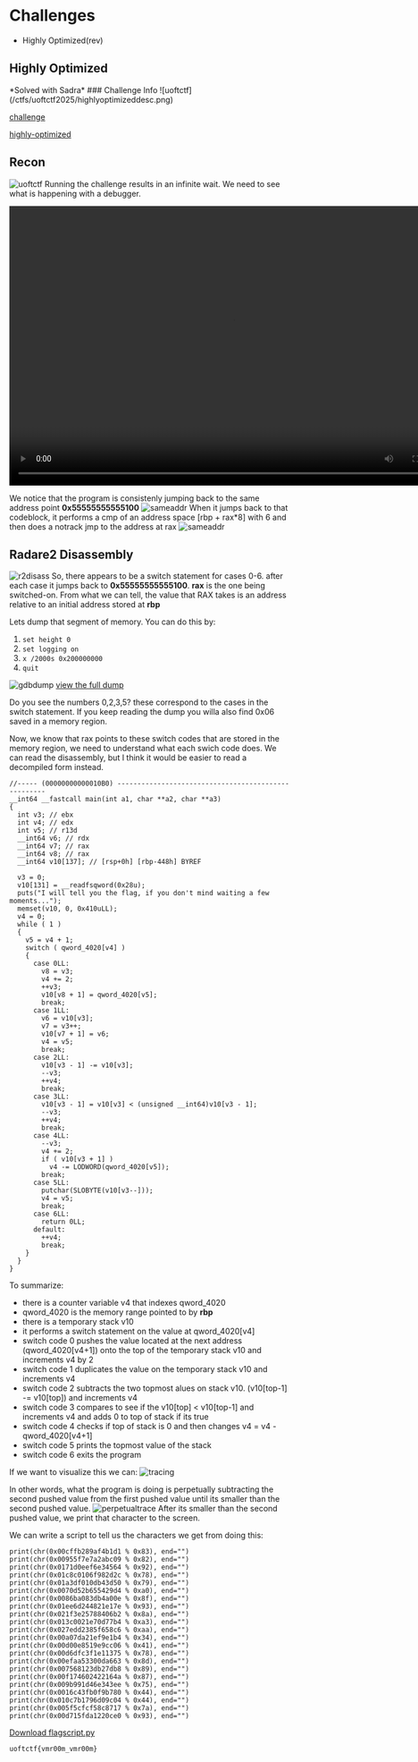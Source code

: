 
# Challenges
- <Link href="#highly-optimized">Highly Optimized(rev)</Link>


<h2 id="highly-optimized">Highly Optimized</h2>
*Solved with Sadra*
### Challenge Info
![uoftctf](/ctfs/uoftctf2025/highlyoptimizeddesc.png)

[challenge](https://play.uoftctf.org/challenges#Highly%20Optimized-79)

[highly-optimized](https://play.uoftctf.org/files/67f5c1c387af01cb54c126d11128d31f/highly-optimized?token=eyJ1c2VyX2lkIjozNDcsInRlYW1faWQiOjEyNSwiZmlsZV9pZCI6NzAzfQ.Z4Y7jw.KnoFNwBC-nAm4kUFnwY2VzW9dZA)
## Recon
![uoftctf](/ctfs/uoftctf2025/initialrun.png)
Running the challenge results in an infinite wait. We need to see what is happening with a debugger.

<video width="800" height="500" controls>
  <source src="/ctfs/uoftctf2025/initialgdb.mp4" type="video/mp4"/>
</video>

We notice that the program is consistenly jumping back to the same address point **0x55555555555100**
![sameaddr](/ctfs/uoftctf2025/sameaddr.webp)
When it jumps back to that codeblock, it performs a cmp of an address space [rbp + rax*8] with 6 and then does a notrack jmp to the address at rax
![sameaddr](/ctfs/uoftctf2025/firstblock.png)
## Radare2 Disassembly
![r2disass](/ctfs/uoftctf2025/r2disass.png)
So, there appears to be a switch statement for cases 0-6. after each case it jumps back to **0x55555555555100**. **rax** is the one being switched-on. From what we can tell, the value that RAX takes is an address relative to an initial address stored at **rbp**

Lets dump that segment of memory. You can do this by:
1. `set height 0`
2. `set logging on`
3. `x /2000s 0x200000000`
4. `quit`

![gdbdump](/ctfs/uoftctf2025/gdbdump.png)
[view the full dump](/ctfs/uoftctf2025/gdb.txt)

Do you see the numbers 0,2,3,5? these correspond to the cases in the switch statement. If you keep reading the dump you willa also find 0x06 saved in a memory region.

Now, we know that rax points to these switch codes that are stored in the memory region, we need to understand what each swich code does. We can read the disassembly, but I think it would be easier to read a decompiled form instead.
```
//----- (00000000000010B0) ----------------------------------------------------
__int64 __fastcall main(int a1, char **a2, char **a3)
{
  int v3; // ebx
  int v4; // edx
  int v5; // r13d
  __int64 v6; // rdx
  __int64 v7; // rax
  __int64 v8; // rax
  __int64 v10[137]; // [rsp+0h] [rbp-448h] BYREF

  v3 = 0;
  v10[131] = __readfsqword(0x28u);
  puts("I will tell you the flag, if you don't mind waiting a few moments...");
  memset(v10, 0, 0x410uLL);
  v4 = 0;
  while ( 1 )
  {
    v5 = v4 + 1;
    switch ( qword_4020[v4] )
    {
      case 0LL:
        v8 = v3;
        v4 += 2;
        ++v3;
        v10[v8 + 1] = qword_4020[v5];
        break;
      case 1LL:
        v6 = v10[v3];
        v7 = v3++;
        v10[v7 + 1] = v6;
        v4 = v5;
        break;
      case 2LL:
        v10[v3 - 1] -= v10[v3];
        --v3;
        ++v4;
        break;
      case 3LL:
        v10[v3 - 1] = v10[v3] < (unsigned __int64)v10[v3 - 1];
        --v3;
        ++v4;
        break;
      case 4LL:
        --v3;
        v4 += 2;
        if ( v10[v3 + 1] )
          v4 -= LODWORD(qword_4020[v5]);
        break;
      case 5LL:
        putchar(SLOBYTE(v10[v3--]));
        v4 = v5;
        break;
      case 6LL:
        return 0LL;
      default:
        ++v4;
        break;
    }
  }
}
```
To summarize:
- there is a counter variable v4 that indexes qword_4020
- qword_4020 is the memory range pointed to by **rbp**
- there is a temporary stack v10
- it performs a switch statement on the value at qword_4020[v4]
- switch code 0 pushes the value located at the next address (qword_4020[v4+1]) onto the top of the temporary stack v10 and increments v4 by 2
- switch code 1 duplicates the value on the temporary stack v10 and increments v4
- switch code 2 subtracts the two topmost alues on stack v10. (v10[top-1] -= v10[top]) and increments v4
- switch code 3 compares to see if the v10[top] < v10[top-1] and increments v4 and adds 0 to top of stack if its true
- switch code 4 checks if top of stack is 0 and then changes v4 = v4 - qword_4020[v4+1] 
- switch code 5 prints the topmost value of the stack
- switch code 6 exits the program

If we want to visualize this we can:
![tracing](/ctfs/uoftctf2025/tracing.png)

In other words, what the program is doing is perpetually subtracting the second pushed value from the first pushed value until its smaller than the second pushed value.
![perpetualtrace](/ctfs/uoftctf2025/perpetual.png)
After its smaller than the second pushed value, we print that character to the screen.

We can write a script to tell us the characters we get from doing this:
```
print(chr(0x00cffb289af4b1d1 % 0x83), end="")
print(chr(0x00955f7e7a2abc09 % 0x82), end="")
print(chr(0x0171d0eef6e34564 % 0x92), end="")
print(chr(0x01c8c0106f982d2c % 0x78), end="")
print(chr(0x01a3df010db43d50 % 0x79), end="")
print(chr(0x0070d52b655429d4 % 0xa0), end="")
print(chr(0x0086ba083db4a00e % 0x8f), end="")
print(chr(0x01ee6d244821e17e % 0x93), end="")
print(chr(0x021f3e25788406b2 % 0x8a), end="")
print(chr(0x013c0021e70d77b4 % 0xa3), end="")
print(chr(0x027edd2385f658c6 % 0xaa), end="")
print(chr(0x00a07da21ef9e1b4 % 0x34), end="")
print(chr(0x00d00e8519e9cc06 % 0x41), end="")
print(chr(0x00d6dfc3f1e11375 % 0x78), end="")
print(chr(0x00efaa53300da663 % 0x8d), end="")
print(chr(0x007568123db27db8 % 0x89), end="")
print(chr(0x00f174602422164a % 0x87), end="")
print(chr(0x009b991d46e343ee % 0x75), end="")
print(chr(0x0016c43fb0f9b780 % 0x44), end="")
print(chr(0x010c7b1796d09c04 % 0x44), end="")
print(chr(0x005f5cfcf58c8717 % 0x7a), end="")
print(chr(0x00d715fda1220ce0 % 0x93), end="")
```
[Download flagscript.py](/ctfs/uoftctf2025/flagscript.py)

```
uoftctf{vmr00m_vmr00m}
```

